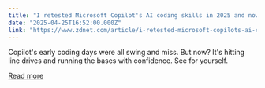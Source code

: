 ```yaml
---
title: "I retested Microsoft Copilot's AI coding skills in 2025 and now it's got serious game"
date: "2025-04-25T16:52:00.000Z"
link: "https://www.zdnet.com/article/i-retested-microsoft-copilots-ai-coding-skills-and-now-its-got-serious-game/"
---
```


Copilot's early coding days were all swing and miss. But now? It's hitting line drives and running the bases with confidence. See for yourself.

[Read more](https://www.zdnet.com/article/i-retested-microsoft-copilots-ai-coding-skills-and-now-its-got-serious-game/)

